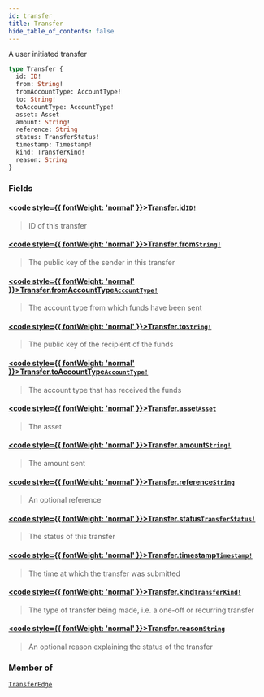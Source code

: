 ```yaml
---
id: transfer
title: Transfer
hide_table_of_contents: false
---
```








A user initiated transfer

```graphql
type Transfer {
  id: ID!
  from: String!
  fromAccountType: AccountType!
  to: String!
  toAccountType: AccountType!
  asset: Asset
  amount: String!
  reference: String
  status: TransferStatus!
  timestamp: Timestamp!
  kind: TransferKind!
  reason: String
}
```


### Fields

#### [<code style={{ fontWeight: 'normal' }}>Transfer.<b>id</b></code>](#)<Bullet />[`ID!`](/testnet/api/graphql/scalars/id) <Badge class="secondary" text="non-null"/> <Badge class="secondary" text="scalar"/>
> ID of this transfer
> 

#### [<code style={{ fontWeight: 'normal' }}>Transfer.<b>from</b></code>](#)<Bullet />[`String!`](/testnet/api/graphql/scalars/string) <Badge class="secondary" text="non-null"/> <Badge class="secondary" text="scalar"/>
> The public key of the sender in this transfer
> 

#### [<code style={{ fontWeight: 'normal' }}>Transfer.<b>fromAccountType</b></code>](#)<Bullet />[`AccountType!`](/testnet/api/graphql/enums/account-type) <Badge class="secondary" text="non-null"/> <Badge class="secondary" text="enum"/>
> The account type from which funds have been sent
> 

#### [<code style={{ fontWeight: 'normal' }}>Transfer.<b>to</b></code>](#)<Bullet />[`String!`](/testnet/api/graphql/scalars/string) <Badge class="secondary" text="non-null"/> <Badge class="secondary" text="scalar"/>
> The public key of the recipient of the funds
> 

#### [<code style={{ fontWeight: 'normal' }}>Transfer.<b>toAccountType</b></code>](#)<Bullet />[`AccountType!`](/testnet/api/graphql/enums/account-type) <Badge class="secondary" text="non-null"/> <Badge class="secondary" text="enum"/>
> The account type that has received the funds
> 

#### [<code style={{ fontWeight: 'normal' }}>Transfer.<b>asset</b></code>](#)<Bullet />[`Asset`](/testnet/api/graphql/objects/asset) <Badge class="secondary" text="object"/>
> The asset
> 

#### [<code style={{ fontWeight: 'normal' }}>Transfer.<b>amount</b></code>](#)<Bullet />[`String!`](/testnet/api/graphql/scalars/string) <Badge class="secondary" text="non-null"/> <Badge class="secondary" text="scalar"/>
> The amount sent
> 

#### [<code style={{ fontWeight: 'normal' }}>Transfer.<b>reference</b></code>](#)<Bullet />[`String`](/testnet/api/graphql/scalars/string) <Badge class="secondary" text="scalar"/>
> An optional reference
> 

#### [<code style={{ fontWeight: 'normal' }}>Transfer.<b>status</b></code>](#)<Bullet />[`TransferStatus!`](/testnet/api/graphql/enums/transfer-status) <Badge class="secondary" text="non-null"/> <Badge class="secondary" text="enum"/>
> The status of this transfer
> 

#### [<code style={{ fontWeight: 'normal' }}>Transfer.<b>timestamp</b></code>](#)<Bullet />[`Timestamp!`](/testnet/api/graphql/scalars/timestamp) <Badge class="secondary" text="non-null"/> <Badge class="secondary" text="scalar"/>
> The time at which the transfer was submitted
> 

#### [<code style={{ fontWeight: 'normal' }}>Transfer.<b>kind</b></code>](#)<Bullet />[`TransferKind!`](/testnet/api/graphql/unions/transfer-kind) <Badge class="secondary" text="non-null"/> <Badge class="secondary" text="union"/>
> The type of transfer being made, i.e. a one-off or recurring transfer
> 

#### [<code style={{ fontWeight: 'normal' }}>Transfer.<b>reason</b></code>](#)<Bullet />[`String`](/testnet/api/graphql/scalars/string) <Badge class="secondary" text="scalar"/>
> An optional reason explaining the status of the transfer
> 



### Member of

[`TransferEdge`](/testnet/api/graphql/objects/transfer-edge)  <Badge class="secondary" text="object"/>



